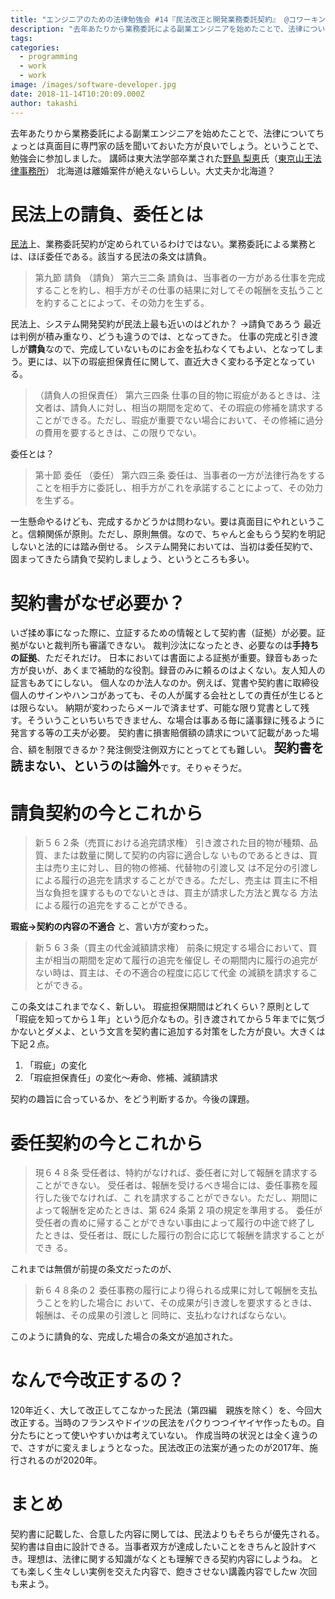 ```yaml
---
title: "エンジニアのための法律勉強会 #14『民法改正と開発業務委託契約』 @コワーキングスペース茅場町 Co-Edo（コエド）"
description: "去年あたりから業務委託による副業エンジニアを始めたことで、法律についてちょっとは真面目に専門家の話を聞いておいた方が良いでしょう。ということで、勉強会に参加しま..."
tags:
categories:
  - programming
  - work
  - work
image: /images/software-developer.jpg
date: 2018-11-14T10:20:09.000Z
author: takashi
---
```



去年あたりから業務委託による副業エンジニアを始めたことで、法律についてちょっとは真面目に専門家の話を聞いておいた方が良いでしょう。ということで、勉強会に参加しました。
講師は東大法学部卒業された<a href="https://www.facebook.com/rnojima">野島 梨恵</a>氏（<a href="http://www.ynmlaw.com/">東京山王法律事務所</a>）
北海道は離婚案件が絶えないらしい。大丈夫か北海道？
<h1>民法上の請負、委任とは</h1>
<a href="http://www.houko.com/00/01/M29/089.HTM">民法</a>上、業務委託契約が定められているわけではない。業務委託による業務とは、ほぼ委任である。該当する民法の条文は請負。
<blockquote>第九節 請負 （請負）
第六三二条 請負は、当事者の一方がある仕事を完成することを約し、相手方がその仕事の結果に対してその報酬を支払うことを約することによって、その効力を生ずる。</blockquote>
民法上、システム開発契約が民法上最も近いのはどれか？
→請負であろう
最近は判例が積み重なり、どうも違うのでは、となってきた。
仕事の完成と引き渡しが<strong>請負</strong>なので、完成していないものにお金を払わなくてもよい、となってしまう。更には、以下の瑕疵担保責任に関して、直近大きく変わる予定となっている。
<blockquote>（請負人の担保責任）
第六三四条 仕事の目的物に瑕疵があるときは、注文者は、請負人に対し、相当の期間を定めて、その瑕疵の修補を請求することができる。ただし、瑕疵が重要でない場合において、その修補に過分の費用を要するときは、この限りでない。</blockquote>
委任とは？
<blockquote>第十節 委任
（委任）
第六四三条 委任は、当事者の一方が法律行為をすることを相手方に委託し、相手方がこれを承諾することによって、その効力を生ずる。</blockquote>
一生懸命やるけども、完成するかどうかは問わない。要は真面目にやれということ。信頼関係が原則。ただし、原則無償。なので、ちゃんと金もらう契約を明記しないと法的には踏み倒せる。
システム開発においては、当初は委任契約で、固まってきたら請負で契約しましょう、というところも多い。
<h1>契約書がなぜ必要か？</h1>
いざ揉め事になった際に、立証するための情報として契約書（証拠）が必要。証拠がないと裁判所も審議できない。
裁判沙汰になったとき、必要なのは<strong>手持ちの証拠</strong>、ただそれだけ。
日本においては書面による証拠が重要。録音もあった方が良いが、あくまで補助的な役割。録音のみに頼るのはよくない。友人知人の証言もあてにしない。
個人なのか法人なのか。例えば、覚書や契約書に取締役個人のサインやハンコがあっても、その人が属する会社としての責任が生じるとは限らない。
納期が変わったらメールで済ませず、可能な限り覚書として残す。そういうこといちいちできません、な場合は事ある毎に議事録に残るように発言する等の工夫が必要。
契約書に損害賠償額の請求について記載があった場合、額を制限できるか？発注側受注側双方にとってとても難しい。
<span style="font-size: 20px"><strong>契約書を読まない、というのは論外</strong></span>です。そりゃそうだ。
<h1>請負契約の今とこれから</h1>
<blockquote>新５６２条（売買における追完請求権）
引き渡された目的物が種類、品質、または数量に関して契約の内容に適合しな いものであるときは、買主は売り主に対し、目的物の修補、代替物の引渡し又 は不足分の引渡しによる履行の追完を請求することができる。ただし、売主は 買主に不相当な負担を課するものでないときは、買主が請求した方法と異なる 方法による履行の追完をすることができる。</blockquote>
<strong>瑕疵→契約の内容の不適合</strong> と、言い方が変わった。
<blockquote>新５６３条（買主の代金減額請求権）
前条に規定する場合において、買主が相当の期間を定めて履行の追完を催促し その期間内に履行の追完がない時は、買主は、その不適合の程度に応じて代金 の減額を請求することができる。</blockquote>
この条文はこれまでなく、新しい。
瑕疵担保期間はどれくらい？原則として「瑕疵を知ってから１年」という厄介なもの。引き渡されてから５年までに気づかないとダメよ、という文言を契約書に追加する対策をした方が良い。大きくは下記２点。
<ol>
 	<li>「瑕疵」の変化</li>
 	<li>「瑕疵担保責任」の変化～寿命、修補、減額請求</li>
</ol>
契約の趣旨に合っているか、をどう判断するか。今後の課題。
<h1>委任契約の今とこれから</h1>
<blockquote>現６４８条
受任者は、特約がなければ、委任者に対して報酬を請求することができない。 受任者は、報酬を受けるべき場合には、委任事務を履行した後でなければ、こ れを請求することができない。ただし、期間によって報酬を定めたときは、第 624 条第 2 項の規定を準用する。 委任が受任者の責めに帰することができない事由によって履行の中途で終了し たときは、受任者は、既にした履行の割合に応じて報酬を請求することができ る。</blockquote>
これまでは無償が前提の条文だったのが、
<blockquote>新６４８条の２
委任事務の履行により得られる成果に対して報酬を支払うことを約した場合に おいて、その成果が引き渡しを要求するときは、報酬は、その成果の引渡しと 同時に、支払わなければならない。</blockquote>
このように請負的な、完成した場合の条文が追加された。
<h1>なんで今改正するの？</h1>
120年近く、大して改正してこなかった民法（第四編　親族を除く）を、今回大改正する。当時のフランスやドイツの民法をパクりつつイヤイヤ作ったもの。自分たちにとって使いやすいかは考えていない。
作成当時の状況とは全く違うので、さすがに変えましょうとなった。民法改正の法案が通ったのが2017年、施行されるのが2020年。
<h1>まとめ</h1>
契約書に記載した、合意した内容に関しては、民法よりもそちらが優先される。
契約書は自由に設計できる。当事者双方が達成したいことをきちんと設計すべき。理想は、法律に関する知識がなくとも理解できる契約内容にしようね。
とても楽しく生々しい実例を交えた内容で、飽きさせない講義内容でしたw 次回も来よう。